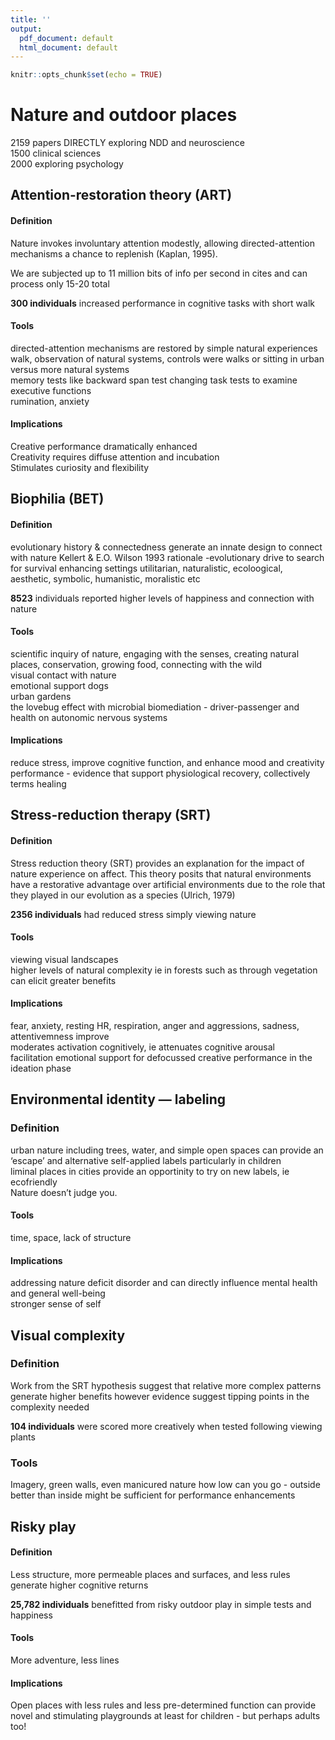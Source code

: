 ```yaml
---
title: ''
output:
  pdf_document: default
  html_document: default
---
```


```r
knitr::opts_chunk$set(echo = TRUE)
```

# Nature and outdoor places    
2159 papers DIRECTLY exploring NDD and neuroscience  
1500 clinical sciences  
2000 exploring psychology  

## Attention-restoration theory (ART)  
#### Definition   
Nature invokes involuntary attention modestly, allowing directed-attention mechanisms a chance to replenish (Kaplan, 1995).  

We are subjected up to 11 million bits of info per second in cites and can process only 15-20 total  

**300 individuals** increased performance in cognitive tasks with short walk  

#### Tools  
directed-attention mechanisms are restored by simple natural experiences
walk, observation of natural systems, controls were walks or sitting in urban versus more natural systems  
memory tests like backward span test
changing task tests to examine executive functions  
rumination, anxiety  

#### Implications  
Creative performance dramatically enhanced  
Creativity requires diffuse attention and incubation  
Stimulates curiosity and flexibility

## Biophilia (BET)  

#### Definition  
evolutionary history & connectedness generate an innate design to connect with nature Kellert & E.O. Wilson 1993 rationale -evolutionary drive to search for survival enhancing settings
utilitarian, naturalistic, ecoloogical, aesthetic, symbolic, humanistic, moralistic etc  

**8523** individuals reported higher levels of happiness and connection with nature  

#### Tools  
scientific inquiry of nature, engaging with the senses, creating natural places, conservation, growing food, connecting with the wild   
visual contact with nature  
emotional support dogs  
urban gardens  
the lovebug effect with microbial biomediation - driver-passenger and health on autonomic nervous systems  

#### Implications  
reduce stress, improve cognitive function, and enhance mood and creativity  
performance - evidence that support physiological recovery, collectively terms healing   

## Stress-reduction therapy (SRT)  
#### Definition  
Stress reduction theory (SRT) provides an explanation for the impact of nature experience on affect. This theory posits that natural environments have a restorative advantage over artificial environments due to the role that they played in our evolution as a species (Ulrich, 1979)  

**2356 individuals** had reduced stress simply viewing nature  

#### Tools  
viewing visual landscapes  
higher levels of natural complexity ie in forests such as through vegetation can elicit greater benefits

#### Implications  
fear, anxiety, resting HR, respiration, anger and aggressions, sadness, attentivemness improve  
moderates activation cognitively, ie attenuates cognitive arousal  
facilitation emotional support for defocussed creative performance in the ideation phase  

## Environmental identity — labeling  
### Definition  
urban nature including trees, water, and simple open spaces can provide an 'escape' and alternative self-applied labels particularly in children  
liminal places in cities provide an opportinity to try on new labels, ie ecofriendly  
Nature doesn't judge you.

#### Tools  
time, space, lack of structure  

#### Implications  
addressing nature deficit disorder and can directly influence mental health and general well-being  
stronger sense of self  

## Visual complexity

### Definition  
Work from the SRT hypothesis suggest that relative more complex patterns generate higher benefits
however evidence suggest tipping points in the complexity needed  

**104 individuals** were scored more creatively when tested following viewing plants  

### Tools
Imagery, green walls, even manicured nature
how low can you go - outside better than inside might be sufficient for performance enhancements   

## Risky play
#### Definition  
Less structure, more permeable places and surfaces, and less rules generate higher cognitive returns

**25,782 individuals** benefitted from risky outdoor play in simple tests and happiness  

#### Tools   
More adventure, less lines  

#### Implications  
Open places with less rules and less pre-determined function can provide novel and stimulating playgrounds at least for children - but perhaps adults too!  
